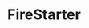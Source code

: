 ---
title: FireStarter
description: Get started building your docs site with Starlight.
template: splash
hero:
  tagline: FireStarter is a free and open source Discord bot used to start, stop and manage options on your minecraft servers using Python 
  image:
    file: ../../assets/firestarter.png
  actions:
    - text: Get Started
      link: /setup/start/
      icon: right-arrow
      variant: primary
    - text: Code Breakdown
      link: /context/overview/
      icon: right-arrow
      variant: primary
    - text: Source Code
      link: https://github.com/CherryYeti/FireStarter
      icon: external
---